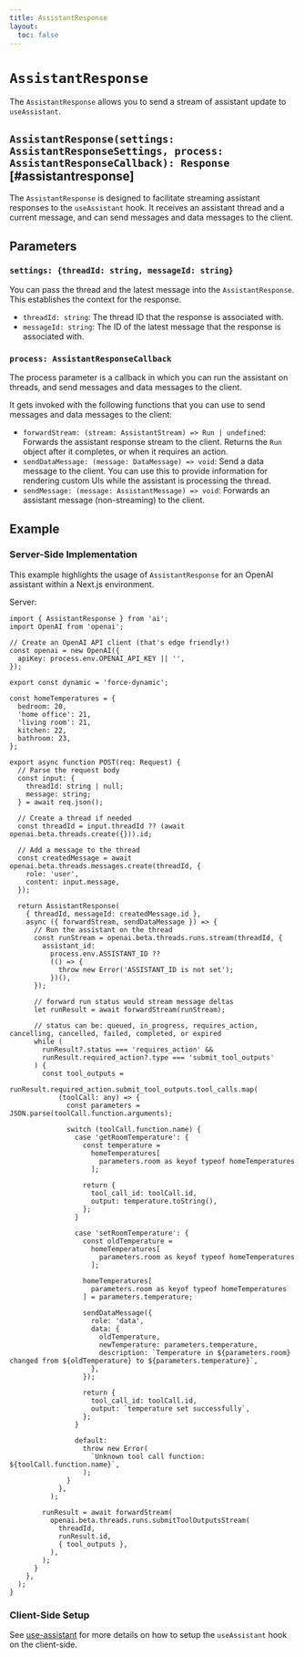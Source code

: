 ```yaml
---
title: AssistantResponse
layout:
  toc: false
---
```



# `AssistantResponse`

The `AssistantResponse` allows you to send a stream of assistant update to `useAssistant`.

## `AssistantResponse(settings: AssistantResponseSettings, process: AssistantResponseCallback): Response` [#assistantresponse]

The `AssistantResponse` is designed to facilitate streaming assistant responses to the `useAssistant` hook.
It receives an assistant thread and a current message, and can send messages and data messages to the client.

## Parameters

### `settings: {threadId: string, messageId: string}`

You can pass the thread and the latest message into the `AssistantResponse`. This establishes the context for the response.

- `threadId: string`: The thread ID that the response is associated with.
- `messageId: string`: The ID of the latest message that the response is associated with.

### `process: AssistantResponseCallback`

The process parameter is a callback in which you can run the assistant on threads, and send messages and data messages to the client.

It gets invoked with the following functions that you can use to send messages and data messages to the client:

- `forwardStream: (stream: AssistantStream) => Run | undefined`: Forwards the assistant response stream to the client. Returns the `Run` object after it completes, or when it requires an action.
- `sendDataMessage: (message: DataMessage) => void`: Send a data message to the client. You can use this to provide information for rendering custom UIs while the assistant is processing the thread.
- `sendMessage: (message: AssistantMessage) => void`: Forwards an assistant message (non-streaming) to the client.

## Example

### Server-Side Implementation

This example highlights the usage of `AssistantResponse`
for an OpenAI assistant within a Next.js environment.

Server:

```tsx filename="app/api/assistant/route.ts"
import { AssistantResponse } from 'ai';
import OpenAI from 'openai';

// Create an OpenAI API client (that's edge friendly!)
const openai = new OpenAI({
  apiKey: process.env.OPENAI_API_KEY || '',
});

export const dynamic = 'force-dynamic';

const homeTemperatures = {
  bedroom: 20,
  'home office': 21,
  'living room': 21,
  kitchen: 22,
  bathroom: 23,
};

export async function POST(req: Request) {
  // Parse the request body
  const input: {
    threadId: string | null;
    message: string;
  } = await req.json();

  // Create a thread if needed
  const threadId = input.threadId ?? (await openai.beta.threads.create({})).id;

  // Add a message to the thread
  const createdMessage = await openai.beta.threads.messages.create(threadId, {
    role: 'user',
    content: input.message,
  });

  return AssistantResponse(
    { threadId, messageId: createdMessage.id },
    async ({ forwardStream, sendDataMessage }) => {
      // Run the assistant on the thread
      const runStream = openai.beta.threads.runs.stream(threadId, {
        assistant_id:
          process.env.ASSISTANT_ID ??
          (() => {
            throw new Error('ASSISTANT_ID is not set');
          })(),
      });

      // forward run status would stream message deltas
      let runResult = await forwardStream(runStream);

      // status can be: queued, in_progress, requires_action, cancelling, cancelled, failed, completed, or expired
      while (
        runResult?.status === 'requires_action' &&
        runResult.required_action?.type === 'submit_tool_outputs'
      ) {
        const tool_outputs =
          runResult.required_action.submit_tool_outputs.tool_calls.map(
            (toolCall: any) => {
              const parameters = JSON.parse(toolCall.function.arguments);

              switch (toolCall.function.name) {
                case 'getRoomTemperature': {
                  const temperature =
                    homeTemperatures[
                      parameters.room as keyof typeof homeTemperatures
                    ];

                  return {
                    tool_call_id: toolCall.id,
                    output: temperature.toString(),
                  };
                }

                case 'setRoomTemperature': {
                  const oldTemperature =
                    homeTemperatures[
                      parameters.room as keyof typeof homeTemperatures
                    ];

                  homeTemperatures[
                    parameters.room as keyof typeof homeTemperatures
                  ] = parameters.temperature;

                  sendDataMessage({
                    role: 'data',
                    data: {
                      oldTemperature,
                      newTemperature: parameters.temperature,
                      description: `Temperature in ${parameters.room} changed from ${oldTemperature} to ${parameters.temperature}`,
                    },
                  });

                  return {
                    tool_call_id: toolCall.id,
                    output: `temperature set successfully`,
                  };
                }

                default:
                  throw new Error(
                    `Unknown tool call function: ${toolCall.function.name}`,
                  );
              }
            },
          );

        runResult = await forwardStream(
          openai.beta.threads.runs.submitToolOutputsStream(
            threadId,
            runResult.id,
            { tool_outputs },
          ),
        );
      }
    },
  );
}
```

### Client-Side Setup

See [use-assistant](https://sdk.vercel.ai/docs/api-reference/use-assistant) for more details
on how to setup the `useAssistant` hook on the client-side.
